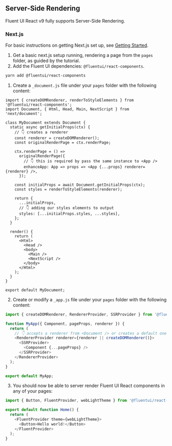 
<Meta title="Concepts/Developer/Server-Side Rendering" />

## Server-Side Rendering

Fluent UI React v9 fully supports Server-Side Rendering.

### Next.js

For basic instructions on getting Next.js set up, see [Getting Started](https://nextjs.org/docs/getting-started).

1. Get a basic next.js setup running, rendering a page from the `pages` folder, as guided by the tutorial.
2. Add the Fluent UI dependencies: `@fluentui/react-components`.

```sh
yarn add @fluentui/react-components
```

1. Create a `_document.js` file under your `pages` folder with the following content:

```tsx
import { createDOMRenderer, renderToStyleElements } from '@fluentui/react-components';
import Document, { Html, Head, Main, NextScript } from 'next/document';

class MyDocument extends Document {
  static async getInitialProps(ctx) {
    // 👇 creates a renderer
    const renderer = createDOMRenderer();
    const originalRenderPage = ctx.renderPage;

    ctx.renderPage = () =>
      originalRenderPage({
        // 👇 this is required by pass the same instance to <App />
        enhanceApp: App => props => <App {...props} renderer={renderer} />,
      });

    const initialProps = await Document.getInitialProps(ctx);
    const styles = renderToStyleElements(renderer);

    return {
      ...initialProps,
      // 👇 adding our styles elements to output
      styles: [...initialProps.styles, ...styles],
    };
  }

  render() {
    return (
      <Html>
        <Head />
        <body>
          <Main />
          <NextScript />
        </body>
      </Html>
    );
  }
}

export default MyDocument;
```

2. Create or modify a `_app.js` file under your `pages` folder with the following content:

```js
import { createDOMRenderer, RendererProvider, SSRProvider } from '@fluentui/react-components';

function MyApp({ Component, pageProps, renderer }) {
  return (
    // 👇 accepts a renderer from <Document /> or creates a default one
    <RendererProvider renderer={renderer || createDOMRenderer()}>
      <SSRProvider>
        <Component {...pageProps} />
      </SSRProvider>
    </RendererProvider>
  );
}

export default MyApp;
```

3. You should now be able to server render Fluent UI React components in any of your pages:

```js
import { Button, FluentProvider, webLightTheme } from '@fluentui/react-components';

export default function Home() {
  return (
    <FluentProvider theme={webLightTheme}>
      <Button>Hello world!</Button>
    </FluentProvider>
  );
}
```
